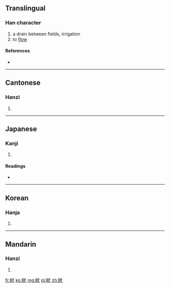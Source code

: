 ==Translingual==

===Han character===
{{Han char|rn=102|rad=田|as=04|sn=9|four=6303<sub>4</sub>|canj=田戈大 (WIK)}}

# a drain between fields, irrigation
# to [[flow]]

====References====
* {{Han ref|kx=0760.200|dkj=21777|dj=1170.130|hdz=42532.010|uh=754E|ud=30030|bh=ACCA|bd=44234}}

----

==Cantonese==

===Hanzi===
{{yue-hanzi|jyut=|y=hyun2}}

# {{defn|Cantonese|sort=田04}}

----

==Japanese==

===Kanji===
{{ja-kanji|grade=|rs=田04}}

# {{defn|Japanese|sort=田04}}

====Readings====
* {{ja-readings|on=[[けん]] (ken), [[てい]] (tei), [[きょう]] (kyō)|kun=[[みぞ]] (mizo)|nanori=}}

----

==Korean==

===Hanja===
{{ko-hanja|hangeul=견|eumhun=|rv=gyeon|mr=kyŏn|y=kyen}}

# {{defn|Korean|sort=田04}}

----

==Mandarin==

===Hanzi===
{{cmn-hanzi|pin=[[quǎn]] ([[quan3]])|wg=ch'üan<sup>3</sup>}}

# {{defn|Mandarin|sort=田04}}

[[fr:畎]]
[[ko:畎]]
[[mg:畎]]
[[pl:畎]]
[[zh:畎]]